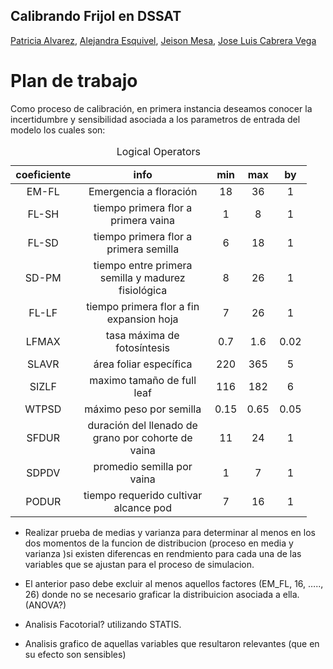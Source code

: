 ## Calibrando Frijol en DSSAT 

[Patricia Alvarez](mailto:p.alvarez@cgiar.org), [Alejandra Esquivel](https://github.com/aesquivel94), [Jeison Mesa](https://github.com/Jeikosd), [Jose Luis Cabrera Vega](mailto:jose.cabrera.vega@correounivalle.edu.co)

# Plan de trabajo

Como proceso de calibración, en primera instancia deseamos conocer la incertidumbre y sensibilidad asociada a los parametros de entrada del modelo los cuales son:

-------------------------------------------------------------------
 coeficiente                info                min    max     by  
------------- -------------------------------- ------ ------ ------
    EM-FL          Emergencia a floración        18     36     1   

    FL-SH      tiempo primera flor a primera     1      8      1   
                           vaina                                   

    FL-SD      tiempo primera flor a primera     6      18     1   
                          semilla                                  

    SD-PM      tiempo entre primera semilla y    8      26     1   
                    madurez fisiológica                            

    FL-LF        tiempo primera flor a fin       7      26     1   
                       expansion hoja                              

    LFMAX       tasa máxima de fotosíntesis     0.7    1.6    0.02 

    SLAVR          área foliar específica       220    365     5   

    SIZLF        maximo tamaño de full leaf     116    182     6   

    WTPSD         máximo peso por semilla       0.15   0.65   0.05 

    SFDUR      duración del llenado de grano     11     24     1   
                    por cohorte de vaina                           

    SDPDV        promedio semilla por vaina      1      7      1   

    PODUR        tiempo requerido cultivar       7      16     1   
                        alcance pod                                
-------------------------------------------------------------------

Table: Logical Operators

- Realizar prueba de medias y varianza para determinar al menos en los dos momentos de la funcion de distribucion (proceso en media y varianza )si existen diferencas en rendmiento para cada una de las variables que se ajustan para el proceso de simulacion.

- El anterior paso debe excluir al menos aquellos factores (EM_FL, 16, ....., 26) donde no se necesario graficar la distribuicion asociada a ella. (ANOVA?)

- Analisis Facotorial? utilizando STATIS.

- Analisis grafico de aquellas variables que resultaron relevantes (que en su efecto son sensibles)

